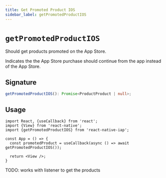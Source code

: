 ```yaml
---
title: Get Promoted Product IOS
sidebar_label: getPromotedProductIOS
---
```



<AdFitTopFixed />

# `getPromotedProductIOS`

Should get products promoted on the App Store.

Indicates the the App Store purchase should continue from the app instead of the App Store.

## Signature

```ts
getPromotedProductIOS(): Promise<ProductProduct | null>;
```

## Usage

```tsx
import React, {useCallback} from 'react';
import {View} from 'react-native';
import {getPromotedProductIOS} from 'react-native-iap';

const App = () => {
  const promotedProduct = useCallback(async () => await getPromotedProductIOS());

  return <View />;
}
```

TODO: works with listener to get the products
